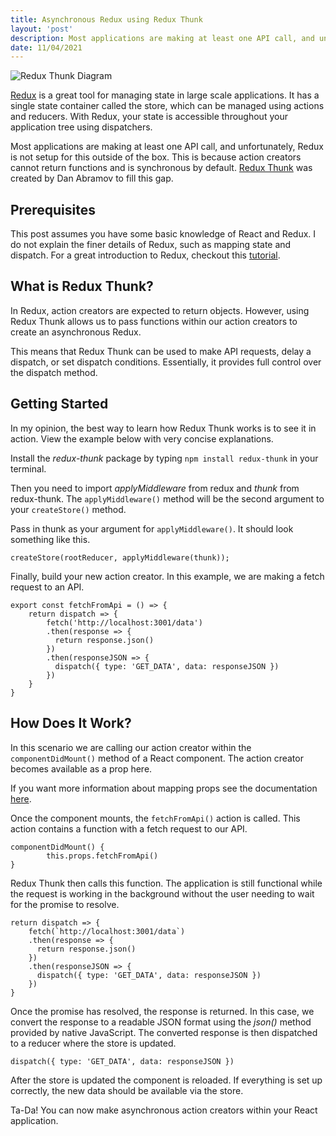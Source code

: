 ```yaml
---
title: Asynchronous Redux using Redux Thunk
layout: 'post'
description: Most applications are making at least one API call, and unfortunately, Redux is not setup for this outside of the box. This is because action creators cannot return functions and is synchronous by default. Redux Thunk was created by Dan Abramov to fill this gap.
date: 11/04/2021
---
```


![Redux Thunk Diagram](https://dev-to-uploads.s3.amazonaws.com/uploads/articles/3psu9opx7qovkdh4dkx8.png)

[Redux](https://github.com/reduxjs/redux) is a great tool for managing state in large scale applications. It has a single state container called the store, which can be managed using actions and reducers. With Redux, your state is accessible throughout your application tree using dispatchers. 

Most applications are making at least one API call, and unfortunately, Redux is not setup for this outside of the box. This is because action creators cannot return functions and is synchronous by default. [Redux Thunk](https://github.com/reduxjs/redux-thunk) was created by Dan Abramov to fill this gap.

## Prerequisites 

This post assumes you have some basic knowledge of React and Redux. I do not explain the finer details of Redux, such as mapping state and dispatch. For a great introduction to Redux, checkout this [tutorial](https://redux.js.org/tutorials/essentials/part-1-overview-concepts).

## What is Redux Thunk?

In Redux, action creators are expected to return objects. However, using Redux Thunk allows us to pass functions within our action creators to create an asynchronous Redux.

This means that Redux Thunk can be used to make API requests, delay a dispatch, or set dispatch conditions. Essentially, it provides full control over the dispatch method.


## Getting Started

In my opinion, the best way to learn how Redux Thunk works is to see it in action. View the example below with very concise explanations.

Install the <i>redux-thunk</i> package by typing `npm install redux-thunk` in your terminal.

Then you need to import <i>applyMiddleware</i> from redux and <i>thunk</i> from redux-thunk. The `applyMiddleware()` method will be the second argument to your `createStore()` method. 

Pass in thunk as your argument for `applyMiddleware()`. It should look something like this.

```
createStore(rootReducer, applyMiddleware(thunk));
```

Finally, build your new action creator. In this example, we are making a fetch request to an API.

```
export const fetchFromApi = () => {
    return dispatch => {
        fetch('http://localhost:3001/data')
        .then(response => {
          return response.json()
        })
        .then(responseJSON => {
          dispatch({ type: 'GET_DATA', data: responseJSON })
        })
    }
} 
```

## How Does It Work?

In this scenario we are calling our action creator within the `componentDidMount()` method of a React component. The action creator becomes available as a prop here. 

If you want more information about mapping props see the documentation [here](https://react-redux.js.org/using-react-redux/connect-mapdispatch).

Once the component mounts, the `fetchFromApi()` action is called. This action contains a function with a fetch request to our API. 

```
componentDidMount() {
        this.props.fetchFromApi()
}    
```

Redux Thunk then calls this function. The application is still functional while the request is working in the background without the user needing to wait for the promise to resolve. 

```
return dispatch => {
    fetch(`http://localhost:3001/data`)
    .then(response => {
      return response.json()
    })
    .then(responseJSON => {
      dispatch({ type: 'GET_DATA', data: responseJSON })
    })
}
```

Once the promise has resolved, the response is returned. In this case, we convert the response to a readable JSON format using the <i>json()</i> method provided by native JavaScript. The converted response is then dispatched to a reducer where the store is updated.

```
dispatch({ type: 'GET_DATA', data: responseJSON })
```

After the store is updated the component is reloaded. If everything is set up correctly, the new data should be available via the store.

Ta-Da! You can now make asynchronous action creators within your React application.